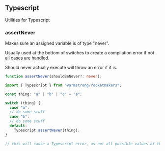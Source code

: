 
<Meta title="Utilities/Typescript" />

## Typescript

Utilities for Typescript

### assertNever

Makes sure an assigned variable is of type "never".

Usually used at the bottom of switches to create a compilation error if not all cases are handled.

Should never actually execute will throw an error if it is.

```ts
function assertNever(shouldBeNever?: never);
```

```ts
import { Typescript } from "@armstrong/rocketmakers";

const thing: "a" | "b" | "c" = "a";

switch (thing) {
  case "a":
  // do some stuff
  case "b":
  // do some stuff
  default:
    Typescript.assertNever(thing);
}

// this will cause a Typescript error, as not all possible values of thing have been covered in that switch
```
